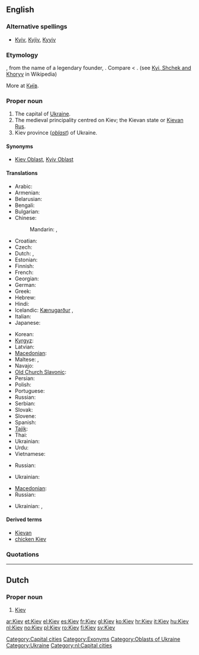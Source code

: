 ==English==

===Alternative spellings===
* [[Kyiv]], [[Kyjiv]], [[Kyyiv]]

===Etymology===
{{etyl|ru}} {{term|Киев|tr=Kíjev|lang=ru|sc=Cyrl}}, from the name of a legendary founder, {{term|Кий||tr=Kij|lang=ru|sc=Cyrl}}.  Compare {{etyl|uk|-}} {{term|Київ||tr=Kýïv|lang=uk|sc=Cyrl}} < {{term|Кий||tr=Kyj|lang=uk|sc=Cyrl}}. (see [[w:Kyi, Schek and Khoryv|Kyi, Shchek and Khoryv]] in Wikipedia)

More at [[Київ]].

===Proper noun===
{{wikipedia|Kiev}}
{{wikipedia|Kiev (disambiguation)}}
{{en-proper noun}}

# The capital of [[Ukraine]].
# The medieval principality centred on Kiev; the Kievan state or [[Kievan Rus]].
# Kiev province (''[[oblast]]'') of Ukraine.

====Synonyms====
* {{sense|province}} [[Kiev Oblast]], [[Kyiv Oblast]]

====Translations====
{{trans-top|Ukrainian city}}
* Arabic: {{t|ar|كييف|m|tr=Kiyef}}
* Armenian: {{t-|hy|Կիև|tr=Kiev}}
* Belarusian: {{t-|be|Кіеў|m|tr=Kijeŭ|xs=Belarusian}}
* Bengali: {{t|bn|কিয়েভ|sc=Beng|xs=Bengali}}
* Bulgarian: {{t-|bg|Киев|m|tr=Kiev}}
* Chinese:
*: Mandarin: {{t-|cmn|基輔|sc=Hani}},  {{t-|cmn|基辅|tr=Jīfǔ|sc=Hani}}
* Croatian: {{t+|hr|Kijev|m}}
* Czech: {{t|cs|Kyjev|m}}
* Dutch: {{t|nl|Kiëv}},  {{t+|nl|Kiev}}
* Estonian: {{t+|et|Kiiev}}
* Finnish: {{t+|fi|Kiova}}
* French: {{t+|fr|Kiev}}
* Georgian: {{t|ka|კიევი|sc=Geor|xs=Georgian}}
* German: {{t+|de|Kiew|n}}
* Greek: {{t+|el|Κίεβο|n|tr=Kíevo}}
* Hebrew: {{t-|he|קייב|f|tr=kiyev}}
* Hindi: {{t|hi|कीव|tr=kīv|xs=Hindi}}
* Icelandic: [[Kænugarður]] {{m}},  {{t|is|Kíev}}
* Italian: {{t-|it|Kijev}}
* Japanese: {{t+|ja|キエフ|tr=Kiefu}}
{{trans-mid}}
* Korean: {{t+|ko|키예프|tr=Kiyepeu|sc=Hang}}
* [[Kyrgyz]]: {{t-|ky|Киев|tr=Kíjev|sc=Cyrl|xs=Kyrgyz}}
* Latvian: {{t|lv|Kijeva|f|xs=Latvian}}
* [[Macedonian]]: {{t-|mk|Киев|m|tr=Kíev}}
* Maltese: {{t-|mt|Kiev|xs=Maltese}}, {{t|mt|Kjev|xs=Maltese}}
* Navajo: {{tø|nv|Kííyeb}}
* [[Old Church Slavonic]]: {{tø|cu|Кꙑ́ѥвъ|sc=Cyrs}}
* Persian: {{t-|fa|کیف|xs=Persian}}
* Polish: {{t+|pl|Kijów|m}}
* Portuguese: {{t-|pt|Kiev|m}}
* Russian: {{t-|ru|Киев|m|tr=Kíjev}}
* Serbian: {{t-|sr|Кијев|m|tr=Kijev|sc=Cyrl}}
* Slovak: {{t|sk|Kyjev|m}}
* Slovene: {{t-|sl|Kijev|m}}
* Spanish: {{t+|es|Kiev|m}}
* [[Tajik]]: {{t|tg|Кыйив|tr=Kýjiv|sc=Cyrl|xs=Tajik}}
* Thai: {{t|th|เคียฟ}}
* Ukrainian: {{t+|uk|Київ|m|tr=Kýjiv|xs=Ukrainian}}
* Urdu: {{t-|ur|کیف|xs=Urdu}}
* Vietnamese: {{t-|vi|Kiev|xs=Vietnamese}}
{{trans-bottom}}

{{trans-top|Medieval principality}}
* Russian: {{t-|ru|Киевская Русь|f|tr=Kíjevskaja Rus’}}
{{trans-mid}}
* Ukrainian: {{t-|uk|Київська Русь|f|tr=Kýjivs’ka Rus’|xs=Ukrainian}}
{{trans-bottom}}

{{trans-top|Kiev province}}
* [[Macedonian]]: {{t|mk|Киевска област|f|tr=Kíevska óblast}}
* Russian: {{t-|ru|Киевская область|f|tr=Kíjevskaja óblast’}}
{{trans-mid}}
* Ukrainian: {{t+|uk|Київська область|f|tr=Kýjivs’ka óblast’|xs=Ukrainian}}, {{t-|uk|Київщина|f|tr=Kýjivščyna|xs=Ukrainian}}
{{trans-bottom}}

====Derived terms====
* [[Kievan]]
* [[chicken Kiev]]

===Quotations===
{{seeCites}}

[[Category:Capital cities]]
[[Category:Exonyms]]
[[Category:Oblasts of Ukraine]]
[[Category:Ukraine]]

----

==Dutch==
{{wikipedia|lang=nl}}

===Proper noun===
{{infl|nl|proper noun}}

# [[#English|Kiev]]

[[Category:nl:Capital cities]]

[[ar:Kiev]]
[[et:Kiev]]
[[el:Kiev]]
[[es:Kiev]]
[[fr:Kiev]]
[[gl:Kiev]]
[[ko:Kiev]]
[[hr:Kiev]]
[[it:Kiev]]
[[hu:Kiev]]
[[nl:Kiev]]
[[no:Kiev]]
[[pl:Kiev]]
[[ro:Kiev]]
[[fi:Kiev]]
[[sv:Kiev]]